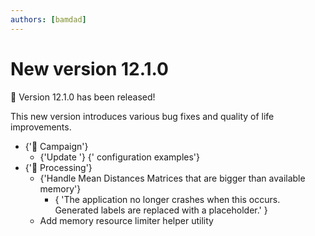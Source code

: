 ```yaml
---
authors: [bamdad]
---
```




# New version 12.1.0

🎉 Version 12.1.0 has been released!

This new version introduces various bug fixes and quality of life improvements.

<ul>
  <li>
    {'📣 Campaign'}
    <ul>
      <li>
        {'Update '}
        <ExcelIcon />
        {' configuration examples'}
      </li>
    </ul>
  </li>
  <li>
    {'🧮 Processing'}
    <ul>
      <li>
        {'Handle Mean Distances Matrices that are bigger than available memory'}
        <ul>
          <li>
            {
              'The application no longer crashes when this occurs. Generated labels are replaced with a placeholder.'
            }
          </li>
        </ul>
      </li>
      <li>Add memory resource limiter helper utility</li>
    </ul>
  </li>
</ul>
